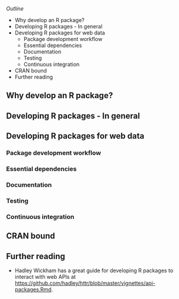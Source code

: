 _Outline_

* Why develop an R package?
* Developing R packages - In general
* Developing R packages for web data
  * Package development workflow
  * Essential dependencies
  * Documentation
  * Testing
  * Continuous integration
* CRAN bound
* Further reading

## Why develop an R package?

## Developing R packages - In general

## Developing R packages for web data

### Package development workflow
### Essential dependencies
### Documentation
### Testing
### Continuous integration

## CRAN bound

## Further reading

* Hadley Wickham has a great guide for developing R packages to interact with web APIs at [https://github.com/hadley/httr/blob/master/vignettes/api-packages.Rmd](https://github.com/hadley/httr/blob/master/vignettes/api-packages.Rmd).
